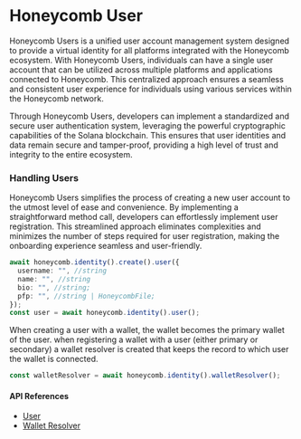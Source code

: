# Honeycomb User

Honeycomb Users is a unified user account management system designed to provide a virtual identity for all platforms integrated with the Honeycomb ecosystem. With Honeycomb Users, individuals can have a single user account that can be utilized across multiple platforms and applications connected to Honeycomb. This centralized approach ensures a seamless and consistent user experience for individuals using various services within the Honeycomb network.

Through Honeycomb Users, developers can implement a standardized and secure user authentication system, leveraging the powerful cryptographic capabilities of the Solana blockchain. This ensures that user identities and data remain secure and tamper-proof, providing a high level of trust and integrity to the entire ecosystem.

### Handling Users

Honeycomb Users simplifies the process of creating a new user account to the utmost level of ease and convenience. By implementing a straightforward method call, developers can effortlessly implement user registration. This streamlined approach eliminates complexities and minimizes the number of steps required for user registration, making the onboarding experience seamless and user-friendly.

```typescript
await honeycomb.identity().create().user({
  username: "", //string
  name: "", //string
  bio: "", //string;
  pfp: "", //string | HoneycombFile;
});
const user = await honeycomb.identity().user();
```

When creating a user with a wallet, the wallet becomes the primary wallet of the user. when registering a wallet with a user (either primary or secondary) a wallet resolver is created that keeps the record to which user the wallet is connected.

```typescript
const walletResolver = await honeycomb.identity().walletResolver();
```

#### API References

- [User](https://typedoc.honeycombprotocol.com/classes/_honeycomb_protocol_hive_control.IdentityUser.html)
- [Wallet Resolver](https://typedoc.honeycombprotocol.com/classes/_honeycomb_protocol_hive_control.WalletResolver.html)
